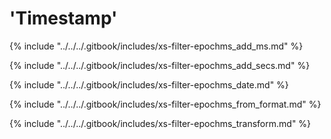 # 'Timestamp'

{% include "../../../.gitbook/includes/xs-filter-epochms_add_ms.md" %}

{% include "../../../.gitbook/includes/xs-filter-epochms_add_secs.md" %}

{% include "../../../.gitbook/includes/xs-filter-epochms_date.md" %}

{% include "../../../.gitbook/includes/xs-filter-epochms_from_format.md" %}

{% include "../../../.gitbook/includes/xs-filter-epochms_transform.md" %}
